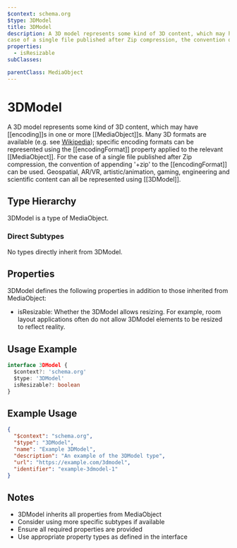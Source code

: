 ```yaml
---
$context: schema.org
$type: 3DModel
title: 3DModel
description: A 3D model represents some kind of 3D content, which may have [[encoding]]s in one or more [[MediaObject]]s. Many 3D formats are available (e.g. see [Wikipedia](https://en.wikipedia.org/wiki/Category:3D_graphics_file_formats)); specific encoding formats can be represented using the [[encodingFormat]] property applied to the relevant [[MediaObject]]. For the
case of a single file published after Zip compression, the convention of appending '+zip' to the [[encodingFormat]] can be used. Geospatial, AR/VR, artistic/animation, gaming, engineering and scientific content can all be represented using [[3DModel]].
properties:
  - isResizable
subClasses:

parentClass: MediaObject
---
```


# 3DModel

A 3D model represents some kind of 3D content, which may have [[encoding]]s in one or more [[MediaObject]]s. Many 3D formats are available (e.g. see [Wikipedia](https://en.wikipedia.org/wiki/Category:3D_graphics_file_formats)); specific encoding formats can be represented using the [[encodingFormat]] property applied to the relevant [[MediaObject]]. For the
case of a single file published after Zip compression, the convention of appending '+zip' to the [[encodingFormat]] can be used. Geospatial, AR/VR, artistic/animation, gaming, engineering and scientific content can all be represented using [[3DModel]].

## Type Hierarchy

3DModel is a type of MediaObject.

### Direct Subtypes

No types directly inherit from 3DModel.

## Properties

3DModel defines the following properties in addition to those inherited from MediaObject:

- isResizable: Whether the 3DModel allows resizing. For example, room layout applications often do not allow 3DModel elements to be resized to reflect reality.

## Usage Example

```typescript
interface 3DModel {
  $context?: 'schema.org'
  $type: '3DModel'
  isResizable?: boolean
}
```

## Example Usage

```json
{
  "$context": "schema.org",
  "$type": "3DModel",
  "name": "Example 3DModel",
  "description": "An example of the 3DModel type",
  "url": "https://example.com/3dmodel",
  "identifier": "example-3dmodel-1"
}
```

## Notes

- 3DModel inherits all properties from MediaObject
- Consider using more specific subtypes if available
- Ensure all required properties are provided
- Use appropriate property types as defined in the interface
